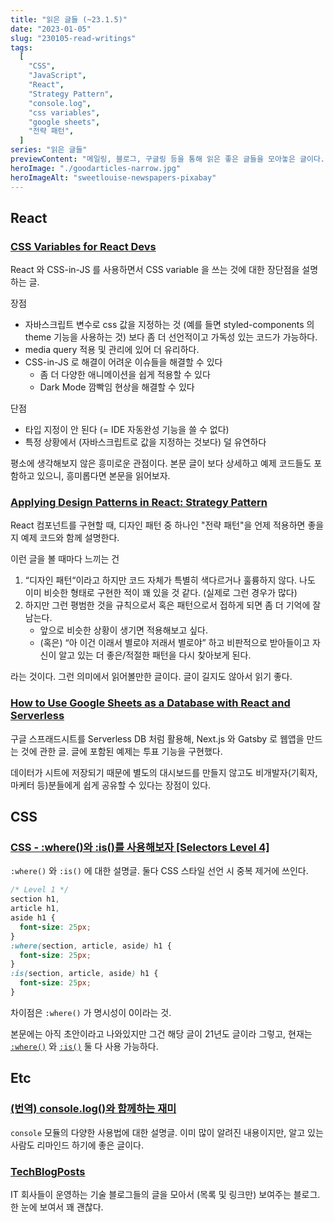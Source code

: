 ```yaml
---
title: "읽은 글들 (~23.1.5)"
date: "2023-01-05"
slug: "230105-read-writings"
tags:
  [
    "CSS",
    "JavaScript",
    "React",
    "Strategy Pattern",
    "console.log",
    "css variables",
    "google sheets",
    "전략 패턴",
  ]
series: "읽은 글들"
previewContent: "메일링, 블로그, 구글링 등을 통해 읽은 좋은 글들을 모아놓은 글이다."
heroImage: "./goodarticles-narrow.jpg"
heroImageAlt: "sweetlouise-newspapers-pixabay"
---
```


## React

### [CSS Variables for React Devs](https://www.joshwcomeau.com/css/css-variables-for-react-devs/)

React 와 CSS-in-JS 를 사용하면서 CSS variable 을 쓰는 것에 대한 장단점을 설명하는 글.

장점

- 자바스크립트 변수로 css 값을 지정하는 것 (예를 들면 styled-components 의 theme 기능을 사용하는 것) 보다 좀 더 선언적이고 가독성 있는 코드가 가능하다.
- media query 적용 및 관리에 있어 더 유리하다.
- CSS-in-JS 로 해결이 어려운 이슈들을 해결할 수 있다
  - 좀 더 다양한 애니메이션을 쉽게 적용할 수 있다
  - Dark Mode 깜빡임 현상을 해결할 수 있다

단점

- 타입 지정이 안 된다 (= IDE 자동완성 기능을 쓸 수 없다)
- 특정 상황에서 (자바스크립트로 값을 지정하는 것보다) 덜 유연하다

평소에 생각해보지 않은 흥미로운 관점이다. 본문 글이 보다 상세하고 예제 코드들도 포함하고 있으니, 흥미롭다면 본문을 읽어보자.

### [Applying Design Patterns in React: Strategy Pattern](https://dev.to/itshugo/applying-design-patterns-in-react-strategy-pattern-enn)

React 컴포넌트를 구현할 때, 디자인 패턴 중 하나인 "전략 패턴"을 언제 적용하면 좋을지 예제 코드와 함께 설명한다.

이런 글을 볼 때마다 느끼는 건

1. “디자인 패턴“이라고 하지만 코드 자체가 특별히 색다르거나 훌륭하지 않다. 나도 이미 비슷한 형태로 구현한 적이 꽤 있을 것 같다. (실제로 그런 경우가 많다)
2. 하지만 그런 평범한 것을 규칙으로서 혹은 패턴으로서 접하게 되면 좀 더 기억에 잘 남는다.
   - 앞으로 비슷한 상황이 생기면 적용해보고 싶다.
   - (혹은) “아 이건 이래서 별로야 저래서 별로야” 하고 비판적으로 받아들이고 자신이 알고 있는 더 좋은/적절한 패턴을 다시 찾아보게 된다.

라는 것이다. 그런 의미에서 읽어볼만한 글이다. 글이 길지도 않아서 읽기 좋다.

### [How to Use Google Sheets as a Database with React and Serverless](https://thenewstack.io/how-to-use-google-sheets-as-a-database-with-react-and-ssr)

구글 스프래드시트를 Serverless DB 처럼 활용해, Next.js 와 Gatsby 로 웹앱을 만드는 것에 관한 글. 글에 포함된 예제는 투표 기능을 구현했다.

데이터가 시트에 저장되기 때문에 별도의 대시보드를 만들지 않고도 비개발자(기획자, 마케터 등)분들에게 쉽게 공유할 수 있다는 장점이 있다.

## CSS

### [CSS - :where()와 :is()를 사용해보자 [Selectors Level 4]](https://7942yongdae.tistory.com/73)

`:where()` 와 `:is()` 에 대한 설명글. 둘다 CSS 스타일 선언 시 중복 제거에 쓰인다.

```css
/* Level 1 */
section h1,
article h1,
aside h1 {
  font-size: 25px;
}
:where(section, article, aside) h1 {
  font-size: 25px;
}
:is(section, article, aside) h1 {
  font-size: 25px;
}
```

차이점은 `:where()` 가 명시성이 0이라는 것.

본문에는 아직 초안이라고 나와있지만 그건 해당 글이 21년도 글이라 그렇고, 현재는 [`:where()`](https://developer.mozilla.org/en-US/docs/Web/CSS/:where#browser_compatibility) 와 [`:is()`](https://developer.mozilla.org/en-US/docs/Web/CSS/:is#browser_compatibility) 둘 다 사용 가능하다.

## Etc

### [(번역) console.log()와 함께하는 재미](https://ykss.netlify.app/translation/fun-with-console-log/)

`console` 모듈의 다양한 사용법에 대한 설명글. 이미 많이 알려진 내용이지만, 알고 있는 사람도 리마인드 하기에 좋은 글이다.

### [TechBlogPosts](https://techblogposts.com/)

IT 회사들이 운영하는 기술 블로그들의 글을 모아서 (목록 및 링크만) 보여주는 블로그. 한 눈에 보여서 꽤 괜찮다.
